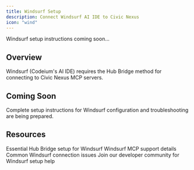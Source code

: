 ```yaml
---
title: Windsurf Setup
description: Connect Windsurf AI IDE to Civic Nexus
icon: "wind"
---
```


<Note>
  Windsurf setup instructions coming soon...
</Note>

## Overview

Windsurf (Codeium's AI IDE) requires the Hub Bridge method for connecting to Civic Nexus MCP servers.

## Coming Soon

Complete setup instructions for Windsurf configuration and troubleshooting are being prepared.

## Resources

<CardGroup cols={2}>
  <Card title="Hub Bridge Guide" icon="bridge" href="/nexus/quickstart/hub-bridge">
    Essential Hub Bridge setup for Windsurf
  </Card>
  <Card title="Client Compatibility" icon="table" href="/nexus/reference/client-compatibility">
    Windsurf MCP support details
  </Card>
  <Card title="Troubleshooting" icon="wrench" href="/nexus/troubleshooting">
    Common Windsurf connection issues
  </Card>
  <Card title="Get Help" icon="slack" href="https://join.slack.com/t/civic-developers/shared_invite/zt-37tv9fyo7-aDT43mUjOFQwdQFmfZLTRw">
    Join our developer community for Windsurf setup help
  </Card>
</CardGroup>
